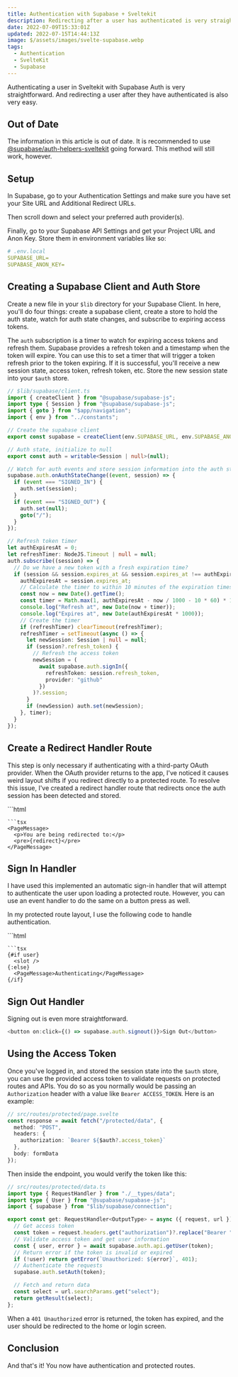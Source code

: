 ---
title: Authentication with Supabase + Sveltekit
description: Redirecting after a user has authenticated is very straightforward.
date: 2022-07-09T15:33:01Z
updated: 2022-07-15T14:44:13Z
image: $/assets/images/svelte-supabase.webp
tags:
  - Authentication
  - SvelteKit
  - Supabase
---

Authenticating a user in Sveltekit with Supabase Auth is very straightforward. And redirecting a user after they have authenticated is also very easy.

## Out of Date

The information in this article is out of date. It is recommended to use [@supabase/auth-helpers-sveltekit](https://github.com/supabase-community/auth-helpers/tree/main/packages/sveltekit) going forward. This method will still work, however.

## Setup

In Supabase, go to your Authentication Settings and make sure you have set your Site URL and Additional Redirect URLs.

<MDImage src={auth} alt="Auth Settings" />

Then scroll down and select your preferred auth provider(s).

<MDImage src={providers} alt="Auth Providers:no-aspect" />

Finally, go to your Supabase API Settings and get your Project URL and Anon Key. Store them in environment variables like so:

```yaml
# .env.local
SUPABASE_URL=
SUPABASE_ANON_KEY=
```

## Creating a Supabase Client and Auth Store

Create a new file in your `$lib` directory for your Supabase Client. In here, you'll do four things: create a supabase client, create a store to hold the auth state, watch for auth state changes, and subscribe to expiring access tokens.

The `auth` subscription is a timer to watch for expiring access tokens and refresh them. Supabase provides a refresh token and a timestamp when the token will expire. You can use this to set a timer that will trigger a token refresh prior to the token expiring. If it is successful, you'll receive a new session state, access token, refresh token, etc. Store the new session state into your `$auth` store.

```typescript
// $lib/supabase/client.ts
import { createClient } from "@supabase/supabase-js";
import type { Session } from "@supabase/supabase-js";
import { goto } from "$app/navigation";
import { env } from "../constants";

// Create the supabase client
export const supabase = createClient(env.SUPABASE_URL, env.SUPABASE_ANON_KEY);

// Auth state, initialize to null
export const auth = writable<Session | null>(null);

// Watch for auth events and store session information into the auth store
supabase.auth.onAuthStateChange((event, session) => {
  if (event === "SIGNED_IN") {
    auth.set(session);
  }
  if (event === "SIGNED_OUT") {
    auth.set(null);
    goto("/");
  }
});

// Refresh token timer
let authExpiresAt = 0;
let refreshTimer: NodeJS.Timeout | null = null;
auth.subscribe((session) => {
  // Do we have a new token with a fresh expiration time?
  if (session && session.expires_at && session.expires_at !== authExpiresAt) {
    authExpiresAt = session.expires_at;
    // Calculate the timer to within 10 minutes of the expiration timestamp
    const now = new Date().getTime();
    const timer = Math.max(1, authExpiresAt - now / 1000 - 10 * 60) * 1000;
    console.log("Refresh at", new Date(now + timer));
    console.log("Expires at", new Date(authExpiresAt * 1000));
    // Create the timer
    if (refreshTimer) clearTimeout(refreshTimer);
    refreshTimer = setTimeout(async () => {
      let newSession: Session | null = null;
      if (session?.refresh_token) {
        // Refresh the access token
        newSession = (
          await supabase.auth.signIn({
            refreshToken: session.refresh_token,
            provider: "github"
          })
        )?.session;
      }
      if (newSession) auth.set(newSession);
    }, timer);
  }
});
```

## Create a Redirect Handler Route

This step is only necessary if authenticating with a third-party OAuth provider. When the OAuth provider returns to the app, I've noticed it causes weird layout shifts if you redirect directly to a protected route. To resolve this issue, I've created a redirect handler route that redirects once the auth session has been detected and stored.

<CombinedBlock>
  ```html
  <!-- src/routes/redirect.svelte -->
  <script lang="ts">
  import { page } from "$app/stores";
  import { goto } from "$app/navigation";
  import { auth } from "$lib/supabase/connection";
  import PageMessage from "$lib/components/page/message.svelte";

  let redirect = $page.url.searchParams.get("to") || "/";
  let isAuthRedirect = $page.url.searchParams.get("auth");

  $: {
    // If this is an auth redirect, wait until the $auth state is detected.
    if (isAuthRedirect) {
      if ($auth) goto(redirect, {
        replaceState: true
      });
    }
    // Otherwise, redirect immediately.
    else {
      goto(redirect, {
        replaceState: true
      })
    }
  }
  </script>
  ```
  ```tsx
  <PageMessage>
    <p>You are being redirected to:</p>
    <pre>{redirect}</pre>
  </PageMessage>
  ```
</CombinedBlock>

## Sign In Handler

I have used this implemented an automatic sign-in handler that will attempt to authenticate the user upon loading a protected route. However, you can use an event handler to do the same on a button press as well.

In my protected route layout, I use the following code to handle authentication.

<CombinedBlock>
  ```html
  <!-- src/routes/protected/__layout.svelte= -->
  <script lang="ts">
  import { onMount } from "svelte";
  import type { User } from "@supabase/supabase-js";
  import { supabase, auth } from "$lib/supabase/connection";
  import { page } from "$app/stores";

  let user: User | null = null;

  onMount(async () => {
    if ($auth) user = $auth.user;

    if (!user) {
      return await supabase.auth.signIn(
        {
          provider: "google"
        },
        {
          redirectTo: `${$page.url.origin}/redirect?to=${encodeURIComponent($page.url.pathname)}&auth=1`
        }
      );
    }
  });
  </script>
  ```
  ```tsx
  {#if user}
    <slot />
  {:else}
    <PageMessage>Authenticating</PageMessage>
  {/if}
  ```
</CombinedBlock>

## Sign Out Handler

Signing out is even more straightforward.

```typescript
<button on:click={() => supabase.auth.signout()}>Sign Out</button>
```

## Using the Access Token

Once you've logged in, and stored the session state into the `$auth` store, you can use the provided access token to validate requests on protected routes and APIs. You do so as you normally would be passing an `Authorization` header with a value like `Bearer ACCESS_TOKEN`. Here is an example:

```typescript
// src/routes/protected/page.svelte
const response = await fetch("/protected/data", {
  method: "POST",
  headers: {
    authorization: `Bearer ${$auth?.access_token}`
  },
  body: formData
});
```

Then inside the endpoint, you would verify the token like this:

```typescript
// src/routes/protected/data.ts
import type { RequestHandler } from "./__types/data";
import type { User } from "@supabase/supabase-js";
import { supabase } from "$lib/supabase/connection";

export const get: RequestHandler<OutputType> = async ({ request, url }) => {
  // Get access token
  const token = request.headers.get("authorization")?.replace("Bearer ", "") ?? "";
  // Validate access token and get user information
  const { user, error } = await supabase.auth.api.getUser(token);
  // Return error if the token is invalid or expired
  if (!user) return getError(`Unauthorized: ${error}`, 401);
  // Authenticate the requests
  supabase.auth.setAuth(token);

  // Fetch and return data
  const select = url.searchParams.get("select");
  return getResult(select);
};
```

When a `401 Unauthorized` error is returned, the token has expired, and the user should be redirected to the home or login screen.

## Conclusion

And that's it! You now have authentication and protected routes.